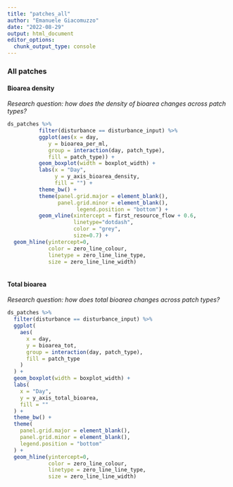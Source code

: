 ```yaml
---
title: "patches_all"
author: "Emanuele Giacomuzzo"
date: "2022-08-29"
output: html_document
editor_options: 
  chunk_output_type: console
---
```


### All patches {.tabset .tabset-pills}

#### Bioarea density

*Research question: how does the density of bioarea changes across patch types?*

```r

ds_patches %>%
          filter(disturbance == disturbance_input) %>%
          ggplot(aes(x = day,
             y = bioarea_per_ml,
             group = interaction(day, patch_type),
             fill = patch_type)) +
          geom_boxplot(width = boxplot_width) +
          labs(x = "Day",
               y = y_axis_bioarea_density,
               fill = "") +
          theme_bw() +
          theme(panel.grid.major = element_blank(),
                panel.grid.minor = element_blank(),
                      legend.position = "bottom") +
          geom_vline(xintercept = first_resource_flow + 0.6,
                     linetype="dotdash",
                     color = "grey",
                     size=0.7) +
  geom_hline(yintercept=0,
             color = zero_line_colour,
             linetype = zero_line_line_type,
             size = zero_line_line_width)
  
```

#### Total bioarea

*Research question: how does total bioarea changes across patch types?*

```r
ds_patches %>%
  filter(disturbance == disturbance_input) %>%
  ggplot(
    aes(
      x = day,
      y = bioarea_tot,
      group = interaction(day, patch_type),
      fill = patch_type
    )
  ) +
  geom_boxplot(width = boxplot_width) +
  labs(
    x = "Day",
    y = y_axis_total_bioarea,
    fill = ""
  ) +
  theme_bw() +
  theme(
    panel.grid.major = element_blank(),
    panel.grid.minor = element_blank(),
    legend.position = "bottom"
  ) +
  geom_hline(yintercept=0,
             color = zero_line_colour,
             linetype = zero_line_line_type,
             size = zero_line_line_width)
```